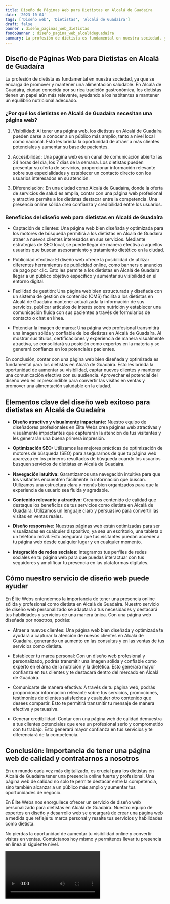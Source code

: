 ```yaml
---
title: Diseño de Páginas Web para Dietistas en Alcalá de Guadaíra
date: '2023-10-04'
tags: ['Diseño web', 'Dietistas', 'Alcalá de Guadaíra']
draft: false
banner : diseño_paginas_web_dietistas
fondoBanner : diseño_pagina_web_alcaládeguadaíra
summary: La profesión de dietista es fundamental en nuestra sociedad, ya que se encarga de promover y mantener una alimentación saludable. En Alcalá de Guadaíra, ciudad conocida por su rica tradición gastronómica, los dietistas tienen un papel aún más relevante, ayudando a los habitantes a mantener un equilibrio nutricional adecuado.
---
```


## Diseño de Páginas Web para Dietistas en Alcalá de Guadaíra

La profesión de dietista es fundamental en nuestra sociedad, ya que se encarga de promover y mantener una alimentación saludable. En Alcalá de Guadaíra, ciudad conocida por su rica tradición gastronómica, los dietistas tienen un papel aún más relevante, ayudando a los habitantes a mantener un equilibrio nutricional adecuado.

### ¿Por qué los dietistas en Alcalá de Guadaíra necesitan una página web?

1. Visibilidad: Al tener una página web, los dietistas en Alcalá de Guadaíra pueden darse a conocer a un público más amplio, tanto a nivel local como nacional. Esto les brinda la oportunidad de atraer a más clientes potenciales y aumentar su base de pacientes.

2. Accesibilidad: Una página web es un canal de comunicación abierto las 24 horas del día, los 7 días de la semana. Los dietistas pueden presentar su oferta de servicios, proporcionar información relevante sobre sus especialidades y establecer un contacto directo con los usuarios interesados en su atención.

3. Diferenciación: En una ciudad como Alcalá de Guadaíra, donde la oferta de servicios de salud es amplia, contar con una página web profesional y atractiva permite a los dietistas destacar entre la competencia. Una presencia online sólida crea confianza y credibilidad entre los usuarios.

### Beneficios del diseño web para dietistas en Alcalá de Guadaíra

- Captación de clientes: Una página web bien diseñada y optimizada para los motores de búsqueda permitirá a los dietistas en Alcalá de Guadaíra atraer a nuevos clientes interesados en sus servicios. Mediante estrategias de SEO local, se puede llegar de manera efectiva a aquellos usuarios que buscan asesoramiento y tratamiento dietético en la ciudad.

- Publicidad efectiva: El diseño web ofrece la posibilidad de utilizar diferentes herramientas de publicidad online, como banners o anuncios de pago por clic. Esto les permite a los dietistas en Alcalá de Guadaíra llegar a un público objetivo específico y aumentar su visibilidad en el entorno digital.

- Facilidad de gestión: Una página web bien estructurada y diseñada con un sistema de gestión de contenido (CMS) facilita a los dietistas en Alcalá de Guadaíra mantener actualizada la información de sus servicios, publicar artículos de interés sobre nutrición y establecer una comunicación fluida con sus pacientes a través de formularios de contacto o chat en línea.

- Potenciar la imagen de marca: Una página web profesional transmitirá una imagen sólida y confiable de los dietistas en Alcalá de Guadaíra. Al mostrar sus títulos, certificaciones y experiencia de manera visualmente atractiva, se consolidará su posición como expertos en la materia y se generará confianza en los potenciales pacientes.

En conclusión, contar con una página web bien diseñada y optimizada es fundamental para los dietistas en Alcalá de Guadaíra. Esto les brinda la oportunidad de aumentar su visibilidad, captar nuevos clientes y mantener una comunicación efectiva con su audiencia. Aprovechar el potencial del diseño web es imprescindible para convertir las visitas en ventas y promover una alimentación saludable en la ciudad.

<GifSeo />

<Cta />

## Elementos clave del diseño web exitoso para dietistas en Alcalá de Guadaíra

- **Diseño atractivo y visualmente impactante:**
Nuestro equipo de diseñadores profesionales en Élite Webs crea páginas web atractivas y visualmente impactantes que capturarán la atención de tus visitantes y les generarán una buena primera impresión.

- **Optimización SEO:** 
Utilizamos las mejores prácticas de optimización de motores de búsqueda (SEO) para asegurarnos de que tu página web aparezca en los primeros resultados de búsqueda cuando los usuarios busquen servicios de dietistas en Alcalá de Guadaíra.

- **Navegación intuitiva:**
Garantizamos una navegación intuitiva para que los visitantes encuentren fácilmente la información que buscan. Utilizamos una estructura clara y menús bien organizados para que la experiencia de usuario sea fluida y agradable.

- **Contenido relevante y atractivo:**
Creamos contenido de calidad que destaque los beneficios de tus servicios como dietista en Alcalá de Guadaíra. Utilizamos un lenguaje claro y persuasivo para convertir las visitas en ventas reales.

- **Diseño responsive:** 
Nuestras páginas web están optimizadas para ser visualizadas en cualquier dispositivo, ya sea un escritorio, una tableta o un teléfono móvil. Esto asegurará que tus visitantes puedan acceder a tu página web desde cualquier lugar y en cualquier momento.

- **Integración de redes sociales:**
Integramos tus perfiles de redes sociales en tu página web para que puedas interactuar con tus seguidores y amplificar tu presencia en las plataformas digitales.

## Cómo nuestro servicio de diseño web puede ayudar

En Élite Webs entendemos la importancia de tener una presencia online sólida y profesional como dietista en Alcalá de Guadaíra. Nuestro servicio de diseño web personalizado se adaptará a tus necesidades y destacará tus habilidades y servicios de una manera única. Con una página web diseñada por nosotros, podrás:

- Atraer a nuevos clientes: Una página web bien diseñada y optimizada te ayudará a capturar la atención de nuevos clientes en Alcalá de Guadaíra, generando un aumento en las consultas y en las ventas de tus servicios como dietista.

- Establecer tu marca personal: Con un diseño web profesional y personalizado, podrás transmitir una imagen sólida y confiable como experto en el área de la nutrición y la dietética. Esto generará mayor confianza en tus clientes y te destacará dentro del mercado en Alcalá de Guadaíra.

- Comunicarte de manera efectiva: A través de tu página web, podrás proporcionar información relevante sobre tus servicios, promociones, testimonios de clientes satisfechos y cualquier otro contenido que desees compartir. Esto te permitirá transmitir tu mensaje de manera efectiva y persuasiva.

- Generar credibilidad: Contar con una página web de calidad demuestra a tus clientes potenciales que eres un profesional serio y comprometido con tu trabajo. Esto generará mayor confianza en tus servicios y te diferenciará de la competencia.

## Conclusión: Importancia de tener una página web de calidad y contratarnos a nosotros

En un mundo cada vez más digitalizado, es crucial para los dietistas en Alcalá de Guadaíra tener una presencia online fuerte y profesional. Una página web de calidad no solo te permite destacar entre la competencia, sino también alcanzar a un público más amplio y aumentar tus oportunidades de negocio.

En Élite Webs nos enorgullece ofrecer un servicio de diseño web personalizado para dietistas en Alcalá de Guadaíra. Nuestro equipo de expertos en diseño y desarrollo web se encargará de crear una página web a medida que refleje tu marca personal y resalte tus servicios y habilidades como dietista.

No pierdas la oportunidad de aumentar tu visibilidad online y convertir visitas en ventas. Contáctanos hoy mismo y permítenos llevar tu presencia en línea al siguiente nivel.

<Video />

<CtaBot job='Dietistas' city='Alcalá de Guadaíra'/>

<Gmaps query='Alcalá de Guadaíra+españa+maps' />